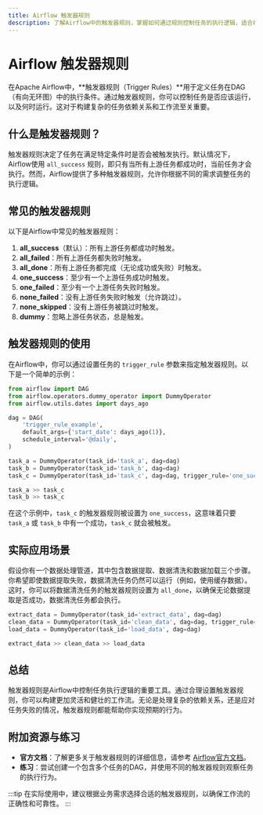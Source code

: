 ```yaml
---
title: Airflow 触发器规则
description: 了解Airflow中的触发器规则，掌握如何通过规则控制任务的执行逻辑，适合初学者。
---
```


# Airflow 触发器规则

在Apache Airflow中，**触发器规则（Trigger Rules）**用于定义任务在DAG（有向无环图）中的执行条件。通过触发器规则，你可以控制任务是否应该运行，以及何时运行。这对于构建复杂的任务依赖关系和工作流至关重要。

## 什么是触发器规则？

触发器规则决定了任务在满足特定条件时是否会被触发执行。默认情况下，Airflow使用 `all_success` 规则，即只有当所有上游任务都成功时，当前任务才会执行。然而，Airflow提供了多种触发器规则，允许你根据不同的需求调整任务的执行逻辑。

## 常见的触发器规则

以下是Airflow中常见的触发器规则：

1. **all_success**（默认）：所有上游任务都成功时触发。
2. **all_failed**：所有上游任务都失败时触发。
3. **all_done**：所有上游任务都完成（无论成功或失败）时触发。
4. **one_success**：至少有一个上游任务成功时触发。
5. **one_failed**：至少有一个上游任务失败时触发。
6. **none_failed**：没有上游任务失败时触发（允许跳过）。
7. **none_skipped**：没有上游任务被跳过时触发。
8. **dummy**：忽略上游任务状态，总是触发。

## 触发器规则的使用

在Airflow中，你可以通过设置任务的 `trigger_rule` 参数来指定触发器规则。以下是一个简单的示例：

```python
from airflow import DAG
from airflow.operators.dummy_operator import DummyOperator
from airflow.utils.dates import days_ago

dag = DAG(
    'trigger_rule_example',
    default_args={'start_date': days_ago(1)},
    schedule_interval='@daily',
)

task_a = DummyOperator(task_id='task_a', dag=dag)
task_b = DummyOperator(task_id='task_b', dag=dag)
task_c = DummyOperator(task_id='task_c', dag=dag, trigger_rule='one_success')

task_a >> task_c
task_b >> task_c
```

在这个示例中，`task_c` 的触发器规则被设置为 `one_success`，这意味着只要 `task_a` 或 `task_b` 中有一个成功，`task_c` 就会被触发。

## 实际应用场景

假设你有一个数据处理管道，其中包含数据提取、数据清洗和数据加载三个步骤。你希望即使数据提取失败，数据清洗任务仍然可以运行（例如，使用缓存数据）。这时，你可以将数据清洗任务的触发器规则设置为 `all_done`，以确保无论数据提取是否成功，数据清洗任务都会执行。

```python
extract_data = DummyOperator(task_id='extract_data', dag=dag)
clean_data = DummyOperator(task_id='clean_data', dag=dag, trigger_rule='all_done')
load_data = DummyOperator(task_id='load_data', dag=dag)

extract_data >> clean_data >> load_data
```

## 总结

触发器规则是Airflow中控制任务执行逻辑的重要工具。通过合理设置触发器规则，你可以构建更加灵活和健壮的工作流。无论是处理复杂的依赖关系，还是应对任务失败的情况，触发器规则都能帮助你实现预期的行为。

## 附加资源与练习

- **官方文档**：了解更多关于触发器规则的详细信息，请参考 [Airflow官方文档](https://airflow.apache.org/docs/apache-airflow/stable/concepts/dags.html#trigger-rules)。
- **练习**：尝试创建一个包含多个任务的DAG，并使用不同的触发器规则观察任务的执行行为。

:::tip
在实际使用中，建议根据业务需求选择合适的触发器规则，以确保工作流的正确性和可靠性。
:::